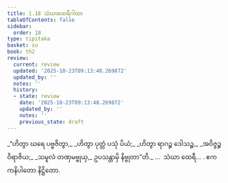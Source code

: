 ```yaml
---
title: 1.18 သံဃာထေရီဂါထာ
tableOfContents: false
sidebar:
  order: 18
type: tipitaka
basket: su
book: th2
review:
  current: review
  updated: '2025-10-23T09:13:48.269872'
  updated_by: ''
  notes: ''
  history:
  - state: review
    date: '2025-10-23T09:13:48.269872'
    updated_by: ''
    notes: ''
    previous_state: draft
---
```



<ReviewStatus review={frontmatter.review} showDetails={true} />

<HypothesisAnnotation frontmatter={frontmatter} />

<DynamicBreadcrumb />

<Division number="18" book="th2" e="ch" v="19" p="380">

<Paragraph number="36" type="verses" book="th2">
_“ဟိတွာ ဃရေ ပဗ္ဗဇိတွာ,_  
_ဟိတွာ ပုတ္တံ ပသုံ ပိယံ;_  
_ဟိတွာ ရာဂဉ္စ ဒေါသဉ္စ,_  
_အဝိဇ္ဇဉ္စ ဝိရာဇိယ;_  
_သမူလံ တဏှမဗ္ဗုယှ,_  
ဥပသန္တာမှိ နိဗ္ဗုတာ”တိ._  


</Paragraph>
</Division>

<Paragraph number="37" type="center" book="th2">
…  သံဃာ ထေရီ… .



</Paragraph>

<Paragraph number="38" type="center" book="th2">
ဧကကနိပါတော နိဋ္ဌိတော.
</Paragraph>